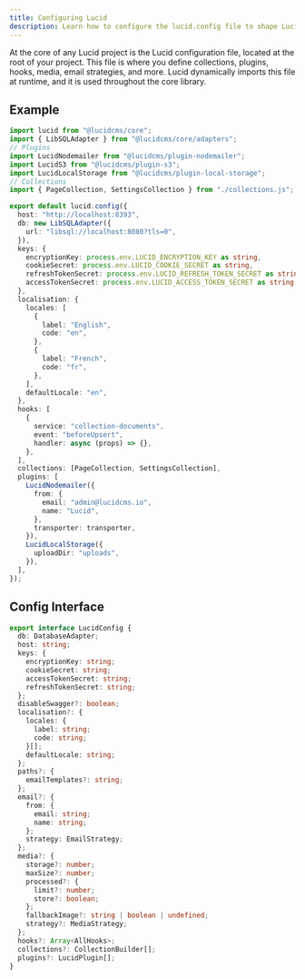 ```yaml
---
title: Configuring Lucid
description: Learn how to configure the lucid.config file to shape Lucid to your content needs.
---
```


At the core of any Lucid project is the Lucid configuration file, located at the root of your project. This file is where you define collections, plugins, hooks, media, email strategies, and more. Lucid dynamically imports this file at runtime, and it is used throughout the core library.

## Example

```ts title="lucid.config.ts"
import lucid from "@lucidcms/core";
import { LibSQLAdapter } from "@lucidcms/core/adapters";
// Plugins
import LucidNodemailer from "@lucidcms/plugin-nodemailer";
import LucidS3 from "@lucidcms/plugin-s3";
import LucidLocalStorage from "@lucidcms/plugin-local-storage";
// Collections
import { PageCollection, SettingsCollection } from "./collections.js";

export default lucid.config({
  host: "http://localhost:8393",
  db: new LibSQLAdapter({
    url: "libsql://localhost:8080?tls=0",
  }),
  keys: {
    encryptionKey: process.env.LUCID_ENCRYPTION_KEY as string,
    cookieSecret: process.env.LUCID_COOKIE_SECRET as string,
    refreshTokenSecret: process.env.LUCID_REFRESH_TOKEN_SECRET as string,
    accessTokenSecret: process.env.LUCID_ACCESS_TOKEN_SECRET as string,
  },
  localisation: {
    locales: [
      {
        label: "English",
        code: "en",
      },
      {
        label: "French",
        code: "fr",
      },
    ],
    defaultLocale: "en",
  },
  hooks: [
    {
      service: "collection-documents",
      event: "beforeUpsert",
      handler: async (props) => {},
    },
  ],
  collections: [PageCollection, SettingsCollection],
  plugins: [
    LucidNodemailer({
      from: {
        email: "admin@lucidcms.io",
        name: "Lucid",
      },
      transporter: transporter,
    }),
    LucidLocalStorage({
      uploadDir: "uploads",
    }),
  ],
});
```

## Config Interface

```ts
export interface LucidConfig {
  db: DatabaseAdapter;
  host: string;
  keys: {
    encryptionKey: string;
    cookieSecret: string;
    accessTokenSecret: string;
    refreshTokenSecret: string;
  };
  disableSwagger?: boolean;
  localisation?: {
    locales: {
      label: string;
      code: string;
    }[];
    defaultLocale: string;
  };
  paths?: {
    emailTemplates?: string;
  };
  email?: {
    from: {
      email: string;
      name: string;
    };
    strategy: EmailStrategy;
  };
  media?: {
    storage?: number;
    maxSize?: number;
    processed?: {
      limit?: number;
      store?: boolean;
    };
    fallbackImage?: string | boolean | undefined;
    strategy?: MediaStrategy;
  };
  hooks?: Array<AllHooks>;
  collections?: CollectionBuilder[];
  plugins?: LucidPlugin[];
}
```
